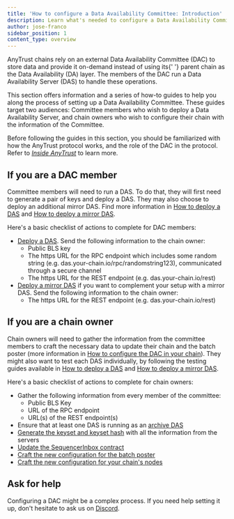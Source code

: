 ```yaml
---
title: 'How to configure a Data Availability Committee: Introduction'
description: Learn what's needed to configure a Data Availability Committee for your chain
author: jose-franco
sidebar_position: 1
content_type: overview
---
```


<p>
  <a data-quicklook-from="arbitrum-anytrust-protocol">AnyTrust</a> chains rely on an external Data
  Availability Committee (DAC) to store data and provide it on-demand instead of using its{' '}
  <a data-quicklook-from="parent-chain">parent chain</a> as the Data Availability (DA) layer. The
  members of the DAC run a Data Availability Server (DAS) to handle these operations.
</p>

This section offers information and a series of how-to guides to help you along the process of setting up a Data Availability Committee. These guides target two audiences: Committee members who wish to deploy a Data Availability Server, and chain owners who wish to configure their chain with the information of the Committee.

Before following the guides in this section, you should be familiarized with how the AnyTrust protocol works, and the role of the DAC in the protocol. Refer to _[Inside AnyTrust](/how-arbitrum-works/inside-anytrust.mdx)_ to learn more.

## If you are a DAC member

Committee members will need to run a DAS. To do that, they will first need to generate a pair of keys and deploy a DAS. They may also choose to deploy an additional mirror DAS. Find more information in [How to deploy a DAS](/run-arbitrum-node/data-availability-committees/02-deploy-das.md) and [How to deploy a mirror DAS](/run-arbitrum-node/data-availability-committees/03-deploy-mirror-das.md).

Here's a basic checklist of actions to complete for DAC members:

- [Deploy a DAS](/run-arbitrum-node/data-availability-committees/02-deploy-das.md). Send the following information to the chain owner:
  - Public BLS key
  - The https URL for the RPC endpoint which includes some random string (e.g. das.your-chain.io/rpc/randomstring123), communicated through a secure channel
  - The https URL for the REST endpoint (e.g. das.your-chain.io/rest)
- [Deploy a mirror DAS](/run-arbitrum-node/data-availability-committees/03-deploy-mirror-das.md) if you want to complement your setup with a mirror DAS. Send the following information to the chain owner:
  - The https URL for the REST endpoint (e.g. das.your-chain.io/rest)

## If you are a chain owner

Chain owners will need to gather the information from the committee members to craft the necessary data to update their chain and the batch poster (more information in [How to configure the DAC in your chain](/run-arbitrum-node/data-availability-committees/04-configure-dac.md)). They might also want to test each DAS individually, by following the testing guides available in [How to deploy a DAS](/run-arbitrum-node/data-availability-committees/02-deploy-das.md#testing-the-das) and [How to deploy a mirror DAS](/run-arbitrum-node/data-availability-committees/03-deploy-mirror-das.md#testing-the-das).

Here's a basic checklist of actions to complete for chain owners:

- Gather the following information from every member of the committee:
  - Public BLS Key
  - URL of the RPC endpoint
  - URL(s) of the REST endpoint(s)
- Ensure that at least one DAS is running as an [archive DAS](/run-arbitrum-node/data-availability-committees/02-deploy-das.md#archive-da-servers)
- [Generate the keyset and keyset hash](/run-arbitrum-node/data-availability-committees/04-configure-dac.md#step-1-generate-the-keyset-and-keyset-hash-with-all-the-information-from-the-servers) with all the information from the servers
- [Update the SequencerInbox contract](/run-arbitrum-node/data-availability-committees/04-configure-dac.md#step-2-update-the-sequencerinbox-contract)
- [Craft the new configuration for the batch poster](/run-arbitrum-node/data-availability-committees/04-configure-dac.md#step-3-craft-the-new-configuration-for-the-batch-poster)
- [Craft the new configuration for your chain's nodes](/run-arbitrum-node/data-availability-committees/04-configure-dac.md#step-4-craft-the-new-configuration-for-your-chains-nodes)

## Ask for help

Configuring a DAC might be a complex process. If you need help setting it up, don't hesitate to ask us on [Discord](https://discord.gg/arbitrum).
